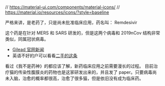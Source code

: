 // https://material-ui.com/components/material-icons/
// https://material.io/resources/icons/?style=baseline

严格来讲，是老药了，只是尚未批准临床应用，药名叫： Remdesivir

这个药是在针对 MERS 和 SARS 研发的，但是这两个病毒和 2019nCov 结构非常类似，同属冠状病毒。

- [Gilead 官网新闻](https://www.gilead.com/news-and-press/company-statements/gilead-sciences-statement-on-the-company-ongoing-response-to-the-2019-new-coronavirus)
- 英语不好的户可以看看[二手的这条](https://news.sina.com.cn/c/2020-02-02/doc-iimxxste8302412.shtml)

看过《我不是药神》的都应该了解，新药临床应用之前需要漫长的过程。
目前治疗猫的传染性腹膜炎的药物也是这家研发出来的，并且发了 paper。只要病毒尚未入脑，治愈的概率都很高，治愈了很多猫，但是依旧没有成为临床药。
